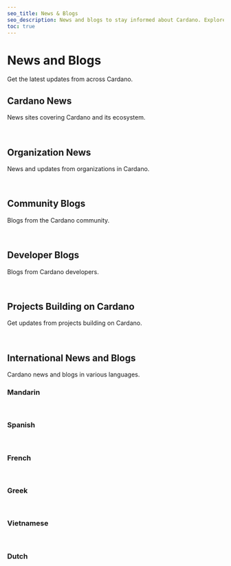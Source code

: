 ```yaml
---
seo_title: News & Blogs
seo_description: News and blogs to stay informed about Cardano. Explore news platforms, community articles, international blogs by language, and Cardano project media.
toc: true
---
```



# News and Blogs

Get the latest updates from across Cardano.

## Cardano News

News sites covering Cardano and its ecosystem.

<br />
<DefaultDataTable projects={builders} filterBy="cardano_news_website" />

## Organization News

News and updates from organizations in Cardano.

<br />
<DefaultDataTable projects={builders} filterBy="organization_news" />

## Community Blogs

Blogs from the Cardano community.

<br />
<DefaultDataTable projects={builders} filterBy="community_blog" />

## Developer Blogs

Blogs from Cardano developers.

<br />
<DefaultDataTable projects={builders} filterBy="developer_blog" />

## Projects Building on Cardano

Get updates from projects building on Cardano.

<br />
<DefaultDataTable projects={builders} filterBy="project_blog" />

## International News and Blogs

Cardano news and blogs in various languages.

### Mandarin

<br />
<DefaultDataTable projects={builders} filterBy="blog_mandarin_lang" />

### Spanish

<br />
<DefaultDataTable projects={builders} filterBy="blog_spanish_lang" />

### French

<br />
<DefaultDataTable projects={builders} filterBy="blog_french_lang" />

### Greek

<br />
<DefaultDataTable projects={builders} filterBy="blog_greek_lang" />

### Vietnamese

<br />
<DefaultDataTable projects={builders} filterBy="blog_vietnamese_lang" />

### Dutch

<br />
<DefaultDataTable projects={builders} filterBy="blog_dutch_lang" />
